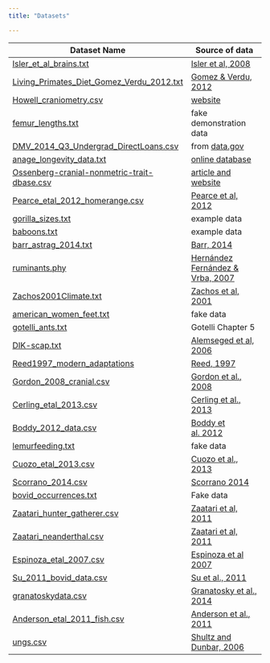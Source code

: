 ```yaml
---
title: "Datasets"

---
```



Dataset Name | Source of data
-----------  | ----------------
[Isler_et_al_brains.txt](datasets/Isler_et_al_brains.txt) | [Isler et al, 2008](http://dx.doi.org/10.1016/j.jhevol.2008.08.004)
[Living_Primates_Diet_Gomez_Verdu_2012.txt](datasets/Living_Primates_Diet_Gomez_Verdu_2012.txt) | [Gomez & Verdu, 2012](http://dx.doi.org/10.1093/sysbio/syr127)
[Howell_craniometry.csv](datasets/Howell_craniometry.csv) | [website](http://web.utk.edu/~auerbach/HOWL.htm)
[femur_lengths.txt](datasets/femur_lengths.txt) | fake demonstration data
[DMV_2014_Q3_Undergrad_DirectLoans.csv](datasets/DMV_2014_Q3_Undergrad_DirectLoans.csv) | from [data.gov](http://data.gov)
[anage_longevity_data.txt](datasets/anage_longevity_data.txt) | [online database](http://genomics.senescence.info/species/)
[Ossenberg-cranial-nonmetric-trait-dbase.csv](datasets/Ossenberg-cranial-nonmetric-trait-dbase.csv) | [article and website](http://dx.doi.org/10.1002/ajpa.22377)
[Pearce_etal_2012_homerange.csv](datasets/Pearce_etal_2012_homerange.csv) | [Pearce et al, 2012](http://dx.doi.org/10.1098/rspb.2012.2122)
[gorilla_sizes.txt](datasets/gorilla_sizes.txt) | example data
[baboons.txt](datasets/baboons.txt) | example data
[barr_astrag_2014.txt](datasets/barr_astrag_2014.txt) | [Barr, 2014](http://dx.doi.org/10.1002/jmor.20279)
[ruminants.phy](datasets/ruminants.phy) | [Hernández Fernández & Vrba, 2007](http://dx.doi.org/10.1017/S1464793104006670)
[Zachos2001Climate.txt](datasets/Zachos2001Climate.txt) | [Zachos et al, 2001](http://dx.doi.org/10.1126/science.1059412)
[american_women_feet.txt](datasets/american_women_feet.txt) | fake data
[gotelli_ants.txt](datasets/gotelli_ants.txt) | Gotelli Chapter 5
[DIK-scap.txt](datasets/DIK-scap.txt) | [Alemseged et al, 2006](http://dx.doi.org/10.1038/nature05047)
[Reed1997_modern_adaptations](datasets/Reed1997_modern_adaptations.csv) | [Reed, 1997](http://dx.doi.org/10.1006/jhev.1996.0106)
[Gordon_2008_cranial.csv](datasets/Gordon_2008_cranial.csv) | [Gordon et al., 2008](http://www.pnas.org/content/105/12/4650.abstract)
[Cerling_etal_2013.csv](datasets/Cerling_etal_2013.csv) | [Cerling et al., 2013](http://dx.doi.org/10.1073/pnas.1222571110)
[Boddy_2012_data.csv](datasets/Boddy_2012_data.csv) | [Boddy et al. 2012](http://dx.doi.org/10.1111/j.1420-9101.2012.02491.x)
[lemurfeeding.txt](datasets/lemurfeeding.txt) | fake data
[Cuozo_etal_2013.csv](datasets/Cuozo_etal_2013.csv) | [Cuozo et al., 2013](http://dx.doi.org/10.1016/j.jhevol.2012.08.007)
[Scorrano_2014.csv](datasets/Scorrano_2014.csv) | [Scorrano 2014](http://dx.doi.org/10.1002/ajpa.22517)
[bovid_occurrences.txt](datasets/bovid_occurrences.txt) |  Fake data
[Zaatari_hunter_gatherer.csv](datasets/Zaatari_hunter_gatherer.csv) | [Zaatari et al, 2011](http://dx.doi.org/10.1016/j.jhevol.2011.05.004)
[Zaatari_neanderthal.csv](datasets/Zaatari_neanderthal.csv) | [Zaatari et al, 2011](http://dx.doi.org/10.1016/j.jhevol.2011.05.004)
[Espinoza_etal_2007.csv](datasets/Espinoza_etal_2007.csv) | [Espinoza et al 2007](dx.doi.org/10.1111/j.1475-4754.2007.00328.x)
[Su_2011_bovid_data.csv](datasets/Su_2011_bovid_data.csv) | [Su et al., 2011](readings_pdf/Su_etal_2011.pdf)
[granatoskydata.csv](datasets/granatoskydata.csv) | [Granatosky et al., 2014](http://dx.doi.org/10.1016/j.jhevol.2014.06.011)
[Anderson_etal_2011_fish.csv](datasets/Anderson_etal_2011_fish.csv) | [Anderson et al., 2011](http://dx.doi.org/10.1038/nature10207)  
[ungs.csv](datasets/ungs.csv) | [Shultz and Dunbar, 2006](http://dx.doi.org/10.1098/rspb.2005.3283)

<!--
<ul>
`r 
#dynamically create links for database
paste0('<li><a href=', 
      list.files("datasets", recursive=TRUE, full=TRUE),
      '>',
      list.files("datasets", recursive=TRUE),
      '</li>',collapse="")

`

</ul>
-->